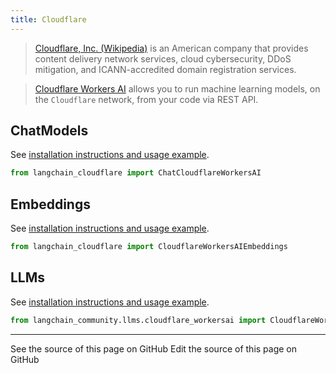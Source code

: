 ```yaml
---
title: Cloudflare
---
```


>[Cloudflare, Inc. (Wikipedia)](https://en.wikipedia.org/wiki/Cloudflare) is an American company that provides
> content delivery network services, cloud cybersecurity, DDoS mitigation, and ICANN-accredited
> domain registration services.

>[Cloudflare Workers AI](https://developers.cloudflare.com/workers-ai/) allows you to run machine
> learning models, on the `Cloudflare` network, from your code via REST API.


## ChatModels

See [installation instructions and usage example](/oss/python/integrations/chat/cloudflare_workersai).

```python
from langchain_cloudflare import ChatCloudflareWorkersAI
```

## Embeddings

See [installation instructions and usage example](/oss/python/integrations/text_embedding/cloudflare_workersai).

```python
from langchain_cloudflare import CloudflareWorkersAIEmbeddings
```

## LLMs

See [installation instructions and usage example](/oss/python/integrations/llms/cloudflare_workersai).

```python
from langchain_community.llms.cloudflare_workersai import CloudflareWorkersAI
```

---

<CardGroup cols={2}>
  <Card title="View Source" icon="eye" href="https://github.com/langchain-ai/docs/blob/main/src/oss/python/integrations/providers/cloudflare.mdx">
    See the source of this page on GitHub
  </Card>
  <Card title="Edit Source" icon="pen-to-square" href="https://github.com/langchain-ai/docs/edit/main/src/oss/python/integrations/providers/cloudflare.mdx">
    Edit the source of this page on GitHub
  </Card>
</CardGroup>
